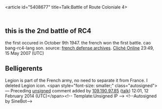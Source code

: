 <article id="5408677" title=Talk:Battle of Route Coloniale 4>
	<talkpage id="5408677" title="Talk:Battle of Route Coloniale 4">
{{WikiProjectBannerShell|1=
{{WikiProject France|class = Start}}
{{WikiProject Vietnam|class=start|importance=}}
{{WikiProject Military history|class=start
|&lt;!-- B-Class-1. It is suitably referenced, and all major points have appropriate inline citations. --&gt;
|B-Class-1=no
&lt;!-- B-Class-2. It reasonably covers the topic, and does not contain obvious omissions or inaccuracies. --&gt;
|B-Class-2=yes
&lt;!-- B-Class-3. It has a defined structure, including a lead section and one or more sections of content. --&gt;
|B-Class-3=yes
&lt;!-- B-Class-4. It is free from major grammatical errors. --&gt;
|B-Class-4=yes
&lt;!-- B-Class-5. It contains appropriate supporting materials, such as an infobox, images, or diagrams. --&gt;
|B-Class-5=yes
|Southeast-Asian-task-force=yes|French-task-force=yes
}}
}}

==this is the 2nd battle of RC4==
the first occured in October 9th 1947. the french won the first battle. cao bang-rc4-lang son.
source: [http://www.rcp1.terre.defense.gouv.fr/index.php?centre=decouverte/presentation/historique/indochine.html french defense archives]. [[User:Cliché Online|Cliché Online]] 23:49, 15 May 2007 (UTC)

== Belligerents ==

Legion is part of the French army, no need to separate it from France. I deleted Legion icon.  &lt;span style=&quot;font-size: smaller;&quot; class=&quot;autosigned&quot;&gt;— Preceding [[Wikipedia:Signatures|unsigned]] comment added by [[Special:Contributions/109.190.97.85|109.190.97.85]] ([[User talk:109.190.97.85|talk]]) 12:01, 12 February 2014 (UTC)&lt;/span&gt;&lt;!-- Template:Unsigned IP --&gt; &lt;!--Autosigned by SineBot--&gt;
	</talkpage>
</article>